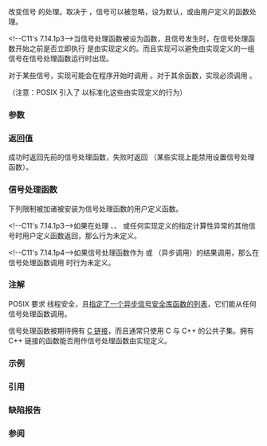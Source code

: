 {{cpp/title|signal}}
{{cpp/utility/program/navbar}}
{{dcl begin}}
{{dcl header|csignal}}
{{dcl|num=1|
/* signal-handler */* signal( int sig, /* signal-handler */* handler );
}}
{{dcl|num=2|notes={{mark expos}}|1=
extern "C" using /* signal-handler */ = void(int);
}}
{{dcl end}}

改变信号 {{c|sig}} 的处理。取决于 {{c|handler}}，信号可以被忽略，设为默认，或由用户定义的函数处理。

&lt;!--C11's 7.14.1p3--&gt;当信号处理函数被设为函数，且信号发生时，在信号处理函数开始之前是否立即执行 {{c|std::signal(sig, SIG_DFL)}} 是由实现定义的。而且实现可以避免由实现定义的一组信号在信号处理函数运行时出现。

对于某些信号，实现可能会在程序开始时调用 {{c|std::signal(sig, SIG_IGN)}}。对于其余函数，实现必须调用 {{c|std::signal(sig, SIG_DFL)}}。

（注意：POSIX 引入了 [https://pubs.opengroup.org/onlinepubs/9699919799/functions/sigaction.html {{tt|sigaction}}] 以标准化这些由实现定义的行为）

===参数===
{{par begin}}
{{par|sig|要设置信号处理函数的信号。它可以是实现定义值或下例值之一： 
{{dsc begin}}
{{dsc inc|cpp/utility/program/dsc SIG_types}}
{{dsc end}}}}
{{par|handler|信号处理函数。值必须是下列之一：
* {{lc|SIG_DFL}} 宏。信号处理函数被设为默认信号处理函数。
* {{lc|SIG_IGN}} 宏。忽略信号。
* 指向函数的指针。该函数的签名必须等价于：
{{ddcl|extern "C" void fun(int sig);}}
}}
{{par end}}

===返回值===
成功时返回先前的信号处理函数，失败时返回 {{lc|SIG_ERR}}（某些实现上能禁用设置信号处理函数）。

===信号处理函数===
下列限制被加诸被安装为信号处理函数的用户定义函数。

{{rev begin}}
{{rev|until=c++17|
如果信号处理函数不作为 {{lc|std::abort}} 或 {{lc|std::raise}}（异步信号）的结果调用，那么在以下情况下行为未定义：
* 信号处理函数调用任何标准库中的函数，除了
:* {{lc|std::abort}}
:* {{lc|std::_Exit}}
:* {{lc|std::quick_exit}}
:* {{tt|std::signal}}，以当前处理的信号的数字作为第一个实参（异步处理函数能重注册它自身，但不能注册其他函数）。
* 信号处理函数涉及任何拥有静态存储期的对象，且它的类型不是{{rev inl|since=c++11| {{lc|std::atomic}} 或}} {{c/core|volatile std::sig_atomic_t}}。
}}
{{rev|since=c++17|
''普通免锁原子操作''{{sep}}是满足以下条件之一的对来自 {{header|atomic}}{{rev inl|since=c++23| 或 {{header|stdatomic.h}}}} 的函数 {{c|f}} 的调用：
* {{c|f}} 是 {{lc|std::atomic_is_lock_free}}
* {{c|f}} 是成员函数 {{tt|is_lock_free}}（例如 {{l2tf std|cpp/atomic/atomic/is_lock_free}}）
* {{c|f}} 是 {{lc|std::atomic_flag}} 的非静态成员函数
* {{c|f}} 是非成员函数，并且 {{c|f}} 的第一个形参的类型是 ''cv'' {{c/core|std::atomic_flag*}}
* {{c|f}} 是在对象 {{c|obj}} 上调用的非静态成员函数，并且 {{c|obj.is_lock_free()}} 会产生 {{c|true}}
* {{c|f}} 是非成员函数，并且对于每个传递给 {{c|f}} 的指向 {{lc|std::atomic}} 的实参 {{c|arg}}，{{c|std::atomic_is_lock_free(arg)}} 都会产生 {{c|true}}

如果任何信号处理函数进行任何下列操作，那么行为未定义：
* 调用任何库函数，除非该调用是普通免锁不可分割操作，或者调用的是下列''信号安全''函数（尤其注意动态分配函数不是信号安全的）：
:* {{tt|std::signal}}，以当前处理的信号的数字作为第一个参数（异步处理函数能重注册它自身，但不能注册其他函数）。
:* {{lc|std::numeric_limits}} 的函数
:* {{lc|std::_Exit}}
:* {{lc|std::abort}}
:* {{lc|std::quick_exit}}
:* {{lc|std::initializer_list}} 的成员函数及 {{lc|std::begin}} 与 {{lc|std::end}} 的 {{tt|std::initializer_list}} 重载 
:* {{lc|std::forward}}、{{lc|std::move}}、{{lc|std::move_if_noexcept}}
:* 所有来自 {{header|type_traits}} 的函数
:* {{lc|std::memcpy}} 与 {{lc|std::memmove}}
* 访问拥有线程存储期的对象
* {{ltt|cpp/language/dynamic_cast}} 表达式
* {{ltt|cpp/language/throw}} 表达式
* 进入 {{ltt|cpp/language/try|{{c/core|try}} 块}}
* 初始化进行[[cpp/language/initialization#非局部变量|动态非局部初始化]]的静态变量（包含延迟直至首次 ODR 式使用者）
* 等待任何有静态存储期变量的初始化完成，由于另一线程共时初始化之
}}
{{rev end}}

&lt;!--C11's 7.14.1p3--&gt;如果在处理 {{lc|SIGFPE}}、{{lc|SIGILL}}、{{lc|SIGSEGV}} 或任何实现定义的指定计算性异常的其他信号时用户定义函数返回，那么行为未定义。

&lt;!--C11's 7.14.1p4--&gt;如果信号处理函数作为 {{lc|std::abort}} 或 {{lc|std::raise}}（异步调用）的结果调用，那么在信号处理函数调用 {{lc|std::raise}} 时行为未定义。

{{rev begin}}
{{rev|until=c++14|
&lt;!--C++11 [intro.execution]p6, C11 5.1.2.3p5--&gt;在信号处理函数入口，[[cpp/numeric/fenv|浮点环境]]的状态和所有对象的值都是未指定的，除了
* {{c/core|volatile std::sig_atomic_t}} 类型的对象
{{rrev|since=c++11|
* 无锁 {{lc|std::atomic}} 类型的对象
&lt;!--[atomics.fences]p6--&gt;* 通过 {{lc|std::atomic_signal_fence}} 设为可见的副效应
}}

从信号处理函数返回时，任何信号处理函数所修改的，非 {{c/core|volatile std::sig_atomic_t}} 或免锁 {{lc|std::atomic}} 的对象的值都是不确定的。
}}
{{rev|since=c++14|
对函数 {{tt|signal()}} 的调用[[cpp/atomic/memory_order|同步于]]所造成的任何信号处理函数调用。

若信号处理函数作为对 {{lc|std::raise}} 的调用结果（同步）执行，则处理函数的执行''后序于'' {{tt|std::raise}} 的调用并''先序于''从它返回，并与 {{lc||std::raise}} 运行于同一线程。其他信号处理函数的执行对于程序其余部分是''无序''的，并且运行于未指定的线程。

若对同一 {{c/core|volatile std::sig_atomic_t}} 类型对象的两次访问发生于同一线程，则它们不导致数据竞争，即使一或多次是在信号处理函数中发生也是如此。
对每次信号处理函数调用，调用信号处理函数的线程所进行的求值可分为两组 A 与 B，满足 B 中没有求值''先发生于'' A 中的求值，且这种 {{c/core|volatile std::sig_atomic_t}} 对象的求值所取的值，如同 A 中所有求值[[cpp/atomic/memory_order|先发生于]]信号函数的执行，且信号函数的求值''先发生于'' B 中所有求值。
}}
{{rev end}}

===注解===
POSIX 要求 {{tt|signal}} 线程安全，且[https://pubs.opengroup.org/onlinepubs/9699919799/functions/V2_chap02.html#tag_15_04 指定了一个异步信号安全库函数的列表]，它们能从任何信号处理函数调用。

信号处理函数被期待拥有 [[cpp/language/language_linkage|C 链接]]，而且通常只使用 C 与 C++ 的公共子集。拥有 C++ 链接的函数能否用作信号处理函数由实现定义。

===示例===
{{example
|
|code=
#include &lt;csignal&gt;
#include &lt;iostream&gt;

namespace
{
    volatile std::sig_atomic_t gSignalStatus;
}

void signal_handler(int signal)
{
    gSignalStatus = signal;
}

int main()
{
    // 安装信号处理函数
    std::signal(SIGINT, signal_handler);
    
    std::cout &lt;&lt; "信号值：" &lt;&lt; gSignalStatus &lt;&lt; '\n';
    std::cout &lt;&lt; "发送信号 " &lt;&lt; SIGINT &lt;&lt; '\n';
    std::raise(SIGINT);
    std::cout &lt;&lt; "信号值：" &lt;&lt; gSignalStatus &lt;&lt; '\n';
}
|p=true
|output=
信号值：0
发送信号 2
信号值：2
}}

===引用===
{{ref std c++23}}
{{ref std|section=17.13.5|title=Signal handlers|id=support.signal}}
{{ref std end}}
{{ref std c++20}}
{{ref std|section=17.13.5|title=Signal handlers|id=support.signal}}
{{ref std end}}
{{ref std c++17}}
{{ref std|section=21.10.4|title=Signal handlers|id=support.signal}}
{{ref std end}}

===缺陷报告===
{{dr list begin}}
{{dr list item|wg=lwg|dr=3756|std=C++17|before=不明确 {{lc|std::atomic_flag}} 是否信号安全|after=它是信号安全的}}
{{dr list end}}

===参阅===
{{dsc begin}}
{{dsc inc|cpp/utility/program/dsc raise}}
{{dsc inc|cpp/atomic/dsc atomic_signal_fence}}
{{dsc see c|c/program/signal}}
{{dsc end}}

{{langlinks|de|en|es|fr|it|ja|pt|ru}}